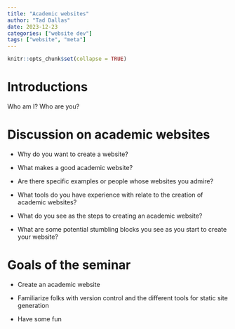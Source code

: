 ```yaml
---
title: "Academic websites"
author: "Tad Dallas"
date: 2023-12-23
categories: ["website dev"]
tags: ["website", "meta"]
---
```



```r
knitr::opts_chunk$set(collapse = TRUE)
```


# Introductions

Who am I? Who are you? 







# Discussion on academic websites

+ Why do you want to create a website? 




+ What makes a good academic website? 




+ Are there specific examples or people whose websites you admire? 




+ What tools do you have experience with relate to the creation of academic websites? 





+ What do you see as the steps to creating an academic website? 




+ What are some potential stumbling blocks you see as you start to create your website? 









# Goals of the seminar 

+ Create an academic website

+ Familiarize folks with version control and the different tools for static site generation

+ Have some fun